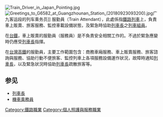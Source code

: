 {{wwv}}
[[File:Train_Driver_in_Japan_Pointing.jpg|thumb]]
[[File:Greetings_to_G6582_at_Guangzhounan_Station_(20180923093200).jpg|thumb]]广九客运段的列车乘务员]]
服勤員（Train Attendant），此處係指[[鐵路列車|鐵路列車]]上，負責車上販賣、旅客服務、監控車載設備狀態，及緊急時協助[[列車長|列車長]]之[[列車組員|列車組員]]。

在[[台鐵|台鐵]]，車上販賣的服勤員（服務員）是不負責安全相關工作的。不過於緊急應變時仍應受[[列車長|列車長]]指揮。

在[[台灣高鐵|台灣高鐵]]的服勤員，主要工作範圍包含：商務車廂服務、車上販賣服務、旅客諮詢與服務、協助行動不便旅客、監控列車上各項服務設備運作狀況，故障時通知[[列車長|列車長]]，以及緊急狀況時協助[[列車長|列車長]]疏散旅客等。

==参见==
*[[列車長|列車長]]
*[[機車乘務員|機車乘務員]]

[[Category:鐵路職業|Category:鐵路職業]]
[[Category:個人照護與服務職業|Category:個人照護與服務職業]]